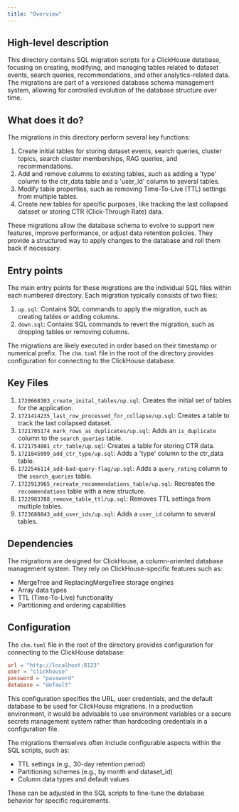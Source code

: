 ```yaml
---
title: "Overview"
---
```


## High-level description
This directory contains SQL migration scripts for a ClickHouse database, focusing on creating, modifying, and managing tables related to dataset events, search queries, recommendations, and other analytics-related data. The migrations are part of a versioned database schema management system, allowing for controlled evolution of the database structure over time.

## What does it do?
The migrations in this directory perform several key functions:

1. Create initial tables for storing dataset events, search queries, cluster topics, search cluster memberships, RAG queries, and recommendations.
2. Add and remove columns to existing tables, such as adding a 'type' column to the ctr_data table and a 'user_id' column to several tables.
3. Modify table properties, such as removing Time-To-Live (TTL) settings from multiple tables.
4. Create new tables for specific purposes, like tracking the last collapsed dataset or storing CTR (Click-Through Rate) data.

These migrations allow the database schema to evolve to support new features, improve performance, or adjust data retention policies. They provide a structured way to apply changes to the database and roll them back if necessary.

## Entry points
The main entry points for these migrations are the individual SQL files within each numbered directory. Each migration typically consists of two files:

1. `up.sql`: Contains SQL commands to apply the migration, such as creating tables or adding columns.
2. `down.sql`: Contains SQL commands to revert the migration, such as dropping tables or removing columns.

The migrations are likely executed in order based on their timestamp or numerical prefix. The `chm.toml` file in the root of the directory provides configuration for connecting to the ClickHouse database.

## Key Files
1. `1720668303_create_inital_tables/up.sql`: Creates the initial set of tables for the application.
2. `1721414235_last_row_processed_for_collapse/up.sql`: Creates a table to track the last collapsed dataset.
3. `1721705174_mark_rows_as_duplicates/up.sql`: Adds an `is_duplicate` column to the `search_queries` table.
4. `1721754801_ctr_table/up.sql`: Creates a table for storing CTR data.
5. `1721845099_add_ctr_type/up.sql`: Adds a 'type' column to the ctr_data table.
6. `1722546114_add-bad-query-flag/up.sql`: Adds a `query_rating` column to the `search_queries` table.
7. `1722913965_recreate_recommendations_table/up.sql`: Recreates the `recommendations` table with a new structure.
8. `1722983788_remove_table_ttl/up.sql`: Removes TTL settings from multiple tables.
9. `1723680843_add_user_ids/up.sql`: Adds a `user_id` column to several tables.

## Dependencies
The migrations are designed for ClickHouse, a column-oriented database management system. They rely on ClickHouse-specific features such as:

- MergeTree and ReplacingMergeTree storage engines
- Array data types
- TTL (Time-To-Live) functionality
- Partitioning and ordering capabilities

## Configuration
The `chm.toml` file in the root of the directory provides configuration for connecting to the ClickHouse database:

```toml
url = "http://localhost:8123"
user = "clickhouse"
password = "password"
database = "default"
```

This configuration specifies the URL, user credentials, and the default database to be used for ClickHouse migrations. In a production environment, it would be advisable to use environment variables or a secure secrets management system rather than hardcoding credentials in a configuration file.

The migrations themselves often include configurable aspects within the SQL scripts, such as:

- TTL settings (e.g., 30-day retention period)
- Partitioning schemes (e.g., by month and dataset_id)
- Column data types and default values

These can be adjusted in the SQL scripts to fine-tune the database behavior for specific requirements.